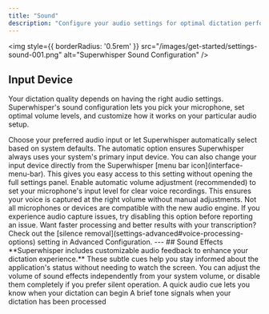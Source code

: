 ```yaml
---
title: "Sound"
description: "Configure your audio settings for optimal dictation performance"
---
```


<img
  style={{ borderRadius: '0.5rem' }}
  src="/images/get-started/settings-sound-001.png"
  alt="Superwhisper Sound Configuration"
/>

## Input Device
Your dictation quality depends on having the right audio settings. Superwhisper's sound configuration lets you pick your microphone, set optimal volume levels, and customize how it works on your particular audio setup.

<Steps>
  <Step title="Select Input Device">
    Choose your preferred audio input or let Superwhisper automatically select based on system defaults. The automatic option ensures Superwhisper always uses your system's primary input device.
  <Note>You can also change your input device directly from the Superwhisper [menu bar icon](interface-menu-bar). This gives you easy access to this setting without opening the full settings panel.</Note>
  </Step>
  <Step title="Adjust Microphone Volume">
    Enable automatic volume adjustment (recommended) to set your microphone's input level for clear voice recordings. This ensures your voice is captured at the right volume without manual adjustments.
  </Step>
  <Step title="Audio Engine Selection">
    Not all microphones or devices are compatible with the new audio engine. If you experience audio capture issues, try disabling this option before reporting an issue.
  </Step>
</Steps>

<Tip>
Want faster processing and better results with your transcription? Check out the [silence removal](settings-advanced#voice-processing-options) setting in Advanced Configuration.
</Tip>
---
## Sound Effects
**Superwhisper includes customizable audio feedback to enhance your dictation experience.** These subtle cues help you stay informed about the application's status without needing to watch the screen. You can adjust the volume of sound effects independently from your system volume, or disable them completely if you prefer silent operation.

<CardGroup cols={2}>
  <Card title="Recording Indicator" icon="microphone" horizontal>
    A quick audio cue lets you know when your dictation can begin
  </Card>
  <Card title="Processing Completion" icon="check" horizontal>
    A brief tone signals when your dictation has been processed
  </Card>
</CardGroup>